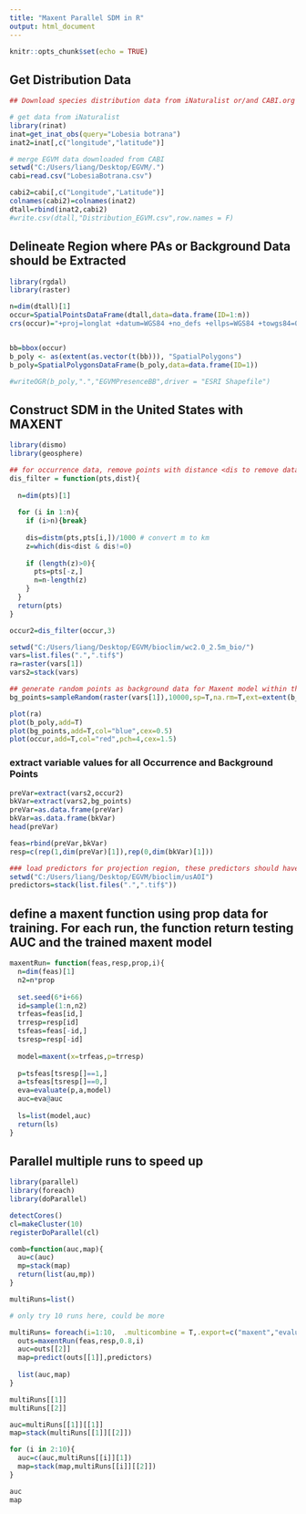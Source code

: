 ---
title: "Maxent Parallel SDM in R"
output: html_document
---
```{r setup, include=FALSE}
knitr::opts_chunk$set(echo = TRUE)
```

## Get Distribution Data
```{r step1, include=F}

## Download species distribution data from iNaturalist or/and CABI.org

# get data from iNaturalist
library(rinat)
inat=get_inat_obs(query="Lobesia botrana")
inat2=inat[,c("longitude","latitude")]

# merge EGVM data downloaded from CABI
setwd("C:/Users/liang/Desktop/EGVM/.")
cabi=read.csv("LobesiaBotrana.csv")

cabi2=cabi[,c("Longitude","Latitude")]
colnames(cabi2)=colnames(inat2)
dtall=rbind(inat2,cabi2)
#write.csv(dtall,"Distribution_EGVM.csv",row.names = F)
```


## Delineate Region where PAs or Background Data should be Extracted 

```{r step2}
library(rgdal)
library(raster)

n=dim(dtall)[1]
occur=SpatialPointsDataFrame(dtall,data=data.frame(ID=1:n))
crs(occur)="+proj=longlat +datum=WGS84 +no_defs +ellps=WGS84 +towgs84=0,0,0"


bb=bbox(occur)
b_poly <- as(extent(as.vector(t(bb))), "SpatialPolygons")
b_poly=SpatialPolygonsDataFrame(b_poly,data=data.frame(ID=1))

#writeOGR(b_poly,".","EGVMPresenceBB",driver = "ESRI Shapefile")
```

## Construct SDM in the United States with MAXENT 
```{r step 3}

library(dismo)
library(geosphere)

## for occurrence data, remove points with distance <dis to remove data biase
dis_filter = function(pts,dist){
  
  n=dim(pts)[1]
  
  for (i in 1:n){
    if (i>n){break}
    
    dis=distm(pts,pts[i,])/1000 # convert m to km
    z=which(dis<dist & dis!=0)
    
    if (length(z)>0){
      pts=pts[-z,]
      n=n-length(z)
    }
  }
  return(pts)
}

occur2=dis_filter(occur,3)

setwd("C:/Users/liang/Desktop/EGVM/bioclim/wc2.0_2.5m_bio/")
vars=list.files(".",".tif$")
ra=raster(vars[1])
vars2=stack(vars)

## generate random points as background data for Maxent model within the given spatial region
bg_points=sampleRandom(raster(vars[1]),10000,sp=T,na.rm=T,ext=extent(b_poly),xy=T)

```

```{r plot1, echo=T }
plot(ra)
plot(b_poly,add=T)
plot(bg_points,add=T,col="blue",cex=0.5)
plot(occur,add=T,col="red",pch=4,cex=1.5)

```

### extract variable values for all Occurrence and Background Points
```{r step3}
preVar=extract(vars2,occur2)
bkVar=extract(vars2,bg_points)
preVar=as.data.frame(preVar)
bkVar=as.data.frame(bkVar)
head(preVar)

feas=rbind(preVar,bkVar)
resp=c(rep(1,dim(preVar)[1]),rep(0,dim(bkVar)[1]))

### load predictors for projection region, these predictors should have the same names with the ones for modeling construction
setwd("C:/Users/liang/Desktop/EGVM/bioclim/usAOI")
predictors=stack(list.files(".",".tif$")) 
```



## define a maxent function using prop data for training. For each run, the function return testing AUC and the trained maxent model

```{r step4}
maxentRun= function(feas,resp,prop,i){
  n=dim(feas)[1]
  n2=n*prop
  
  set.seed(6*i+66)
  id=sample(1:n,n2)
  trfeas=feas[id,]
  trresp=resp[id]
  tsfeas=feas[-id,]
  tsresp=resp[-id]
  
  model=maxent(x=trfeas,p=trresp)
  
  p=tsfeas[tsresp[]==1,]
  a=tsfeas[tsresp[]==0,]
  eva=evaluate(p,a,model)
  auc=eva@auc
  
  ls=list(model,auc)
  return(ls)
}

```
## Parallel multiple runs to speed up

```{r,results='asis'}
library(parallel)
library(foreach)
library(doParallel)

detectCores()
cl=makeCluster(10)
registerDoParallel(cl)

comb=function(auc,map){
  au=c(auc)
  mp=stack(map)
  return(list(au,mp))
}

multiRuns=list()

# only try 10 runs here, could be more
```

```{r, results='asis'}

multiRuns= foreach(i=1:10,  .multicombine = T,.export=c("maxent","evaluate"),.packages=c("dismo","rJava")) %dopar% {
  outs=maxentRun(feas,resp,0.8,i)
  auc=outs[[2]]
  map=predict(outs[[1]],predictors)
  
  list(auc,map)
}

multiRuns[[1]]
multiRuns[[2]]

auc=multiRuns[[1]][[1]]
map=stack(multiRuns[[1]][[2]])

for (i in 2:10){
  auc=c(auc,multiRuns[[i]][1])
  map=stack(map,multiRuns[[i]][[2]])
}

auc
map
```
